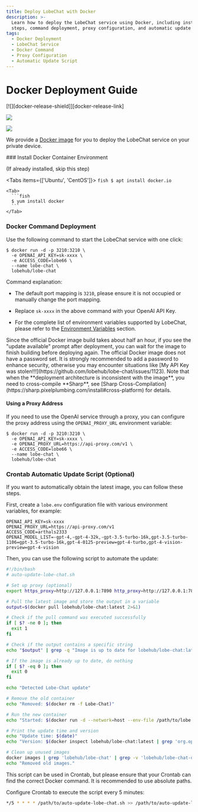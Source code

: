 ```yaml
---
title: Deploy LobeChat with Docker
description: >-
  Learn how to deploy the LobeChat service using Docker, including installation
  steps, command deployment, proxy configuration, and automatic update scripts.
tags:
  - Docker Deployment
  - LobeChat Service
  - Docker Command
  - Proxy Configuration
  - Automatic Update Script
---
```


# Docker Deployment Guide

<div style={{display:"flex", gap: 4}}>
  [![][docker-release-shield]][docker-release-link]

  [![][docker-size-shield]][docker-size-link]

  [![][docker-pulls-shield]][docker-pulls-link]
</div>

We provide a [Docker image][docker-release-link] for you to deploy the LobeChat service on your private device.

<Steps>
  ### Install Docker Container Environment

  (If already installed, skip this step)

  <Tabs items={['Ubuntu', 'CentOS']}>
    <Tab>
      ```fish
      $ apt install docker.io
      ```
    </Tab>

    <Tab>
      ```fish
      $ yum install docker
      ```
    </Tab>
  </Tabs>

  ### Docker Command Deployment

  Use the following command to start the LobeChat service with one click:

  ```fish
  $ docker run -d -p 3210:3210 \
    -e OPENAI_API_KEY=sk-xxxx \
    -e ACCESS_CODE=lobe66 \
    --name lobe-chat \
    lobehub/lobe-chat
  ```

  Command explanation:

  - The default port mapping is `3210`, please ensure it is not occupied or manually change the port mapping.

  - Replace `sk-xxxx` in the above command with your OpenAI API Key.

  - For the complete list of environment variables supported by LobeChat, please refer to the [Environment Variables](/docs/self-hosting/environment-variables) section.

  <Callout type="tip">
    Since the official Docker image build takes about half an hour, if you see the "update available"
    prompt after deployment, you can wait for the image to finish building before deploying again.
  </Callout>

  <Callout type="warning">
    The official Docker image does not have a password set. It is strongly recommended to add a
    password to enhance security, otherwise you may encounter situations like [My API Key was
    stolen!!!](https://github.com/lobehub/lobe-chat/issues/1123).
  </Callout>

  <Callout type="important">
    Note that when the **deployment architecture is inconsistent with the image**, you need to
    cross-compile **Sharp**, see [Sharp
    Cross-Compilation](https://sharp.pixelplumbing.com/install#cross-platform) for details.
  </Callout>

  #### Using a Proxy Address

  If you need to use the OpenAI service through a proxy, you can configure the proxy address using the `OPENAI_PROXY_URL` environment variable:

  ```fish
  $ docker run -d -p 3210:3210 \
    -e OPENAI_API_KEY=sk-xxxx \
    -e OPENAI_PROXY_URL=https://api-proxy.com/v1 \
    -e ACCESS_CODE=lobe66 \
    --name lobe-chat \
    lobehub/lobe-chat
  ```

  ### Crontab Automatic Update Script (Optional)

  If you want to automatically obtain the latest image, you can follow these steps.

  First, create a `lobe.env` configuration file with various environment variables, for example:

  ```env
  OPENAI_API_KEY=sk-xxxx
  OPENAI_PROXY_URL=https://api-proxy.com/v1
  ACCESS_CODE=arthals2333
  OPENAI_MODEL_LIST=-gpt-4,-gpt-4-32k,-gpt-3.5-turbo-16k,gpt-3.5-turbo-1106=gpt-3.5-turbo-16k,gpt-4-0125-preview=gpt-4-turbo,gpt-4-vision-preview=gpt-4-vision
  ```

  Then, you can use the following script to automate the update:

  ```bash
  #!/bin/bash
  # auto-update-lobe-chat.sh

  # Set up proxy (optional)
  export https_proxy=http://127.0.0.1:7890 http_proxy=http://127.0.0.1:7890 all_proxy=socks5://127.0.0.1:7890

  # Pull the latest image and store the output in a variable
  output=$(docker pull lobehub/lobe-chat:latest 2>&1)

  # Check if the pull command was executed successfully
  if [ $? -ne 0 ]; then
    exit 1
  fi

  # Check if the output contains a specific string
  echo "$output" | grep -q "Image is up to date for lobehub/lobe-chat:latest"

  # If the image is already up to date, do nothing
  if [ $? -eq 0 ]; then
    exit 0
  fi

  echo "Detected Lobe-Chat update"

  # Remove the old container
  echo "Removed: $(docker rm -f Lobe-Chat)"

  # Run the new container
  echo "Started: $(docker run -d --network=host --env-file /path/to/lobe.env --name=Lobe-Chat --restart=always lobehub/lobe-chat)"

  # Print the update time and version
  echo "Update time: $(date)"
  echo "Version: $(docker inspect lobehub/lobe-chat:latest | grep 'org.opencontainers.image.version' | awk -F'"' '{print $4}')"

  # Clean up unused images
  docker images | grep 'lobehub/lobe-chat' | grep -v 'lobehub/lobe-chat-database' | grep -v 'latest' | awk '{print $3}' | xargs -r docker rmi > /dev/null 2>&1
  echo "Removed old images."
  ```

  This script can be used in Crontab, but please ensure that your Crontab can find the correct Docker command. It is recommended to use absolute paths.

  Configure Crontab to execute the script every 5 minutes:

  ```bash
  */5 * * * * /path/to/auto-update-lobe-chat.sh >> /path/to/auto-update-lobe-chat.log 2>&1
  ```
</Steps>

[docker-pulls-link]: https://hub.docker.com/r/lobehub/lobe-chat
[docker-pulls-shield]: https://img.shields.io/docker/pulls/lobehub/lobe-chat?color=45cc11&labelColor=black&style=flat-square
[docker-release-link]: https://hub.docker.com/r/lobehub/lobe-chat
[docker-release-shield]: https://img.shields.io/docker/v/lobehub/lobe-chat?color=369eff&label=docker&labelColor=black&logo=docker&logoColor=white&style=flat-square
[docker-size-link]: https://hub.docker.com/r/lobehub/lobe-chat
[docker-size-shield]: https://img.shields.io/docker/image-size/lobehub/lobe-chat?color=369eff&labelColor=black&style=flat-square
